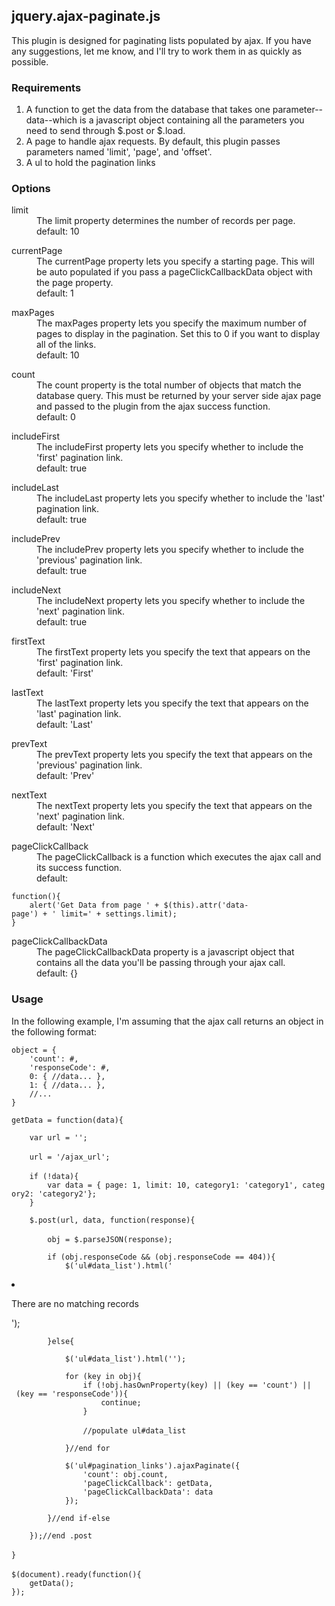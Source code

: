 == jquery.ajax-paginate.js ==

This plugin is designed for paginating lists populated by ajax. If you have any suggestions, let me know, and I'll try to work them in as quickly as possible.

=== Requirements ===

# A function to get the data from the database that takes one parameter--data--which is a javascript object containing all the parameters you need to send through $.post or $.load.
# A page to handle ajax requests. By default, this plugin passes parameters named 'limit', 'page', and 'offset'.
# A ul to hold the pagination links

=== Options ===

;limit
: The limit property determines the number of records per page.
: default: 10

;currentPage
: The currentPage property lets you specify a starting page. This will be auto populated if you pass a pageClickCallbackData object with the page property.
: default: 1

;maxPages
: The maxPages property lets you specify the maximum number of pages to display in the pagination. Set this to 0 if you want to display all of the links. 
: default: 10

;count
: The count property is the total number of objects that match the database query. This must be returned by your server side ajax page and passed to the plugin from the ajax success function.
: default: 0

;includeFirst
: The includeFirst property lets you specify whether to include the 'first' pagination link.
: default: true

;includeLast
: The includeLast property lets you specify whether to include the 'last' pagination link.
: default: true

;includePrev
: The includePrev property lets you specify whether to include the 'previous' pagination link.
: default: true

;includeNext
: The includeNext property lets you specify whether to include the 'next' pagination link.
: default: true

;firstText
: The firstText property lets you specify the text that appears on the 'first' pagination link.
: default: 'First'

;lastText
: The lastText property lets you specify the text that appears on the 'last' pagination link.
: default: 'Last'

;prevText
: The prevText property lets you specify the text that appears on the 'previous' pagination link.
: default: 'Prev'

;nextText
: The nextText property lets you specify the text that appears on the 'next' pagination link.
: default: 'Next'

;pageClickCallback
: The pageClickCallback is a function which executes the ajax call and its success function.
: default: 
 function(){
     alert('Get Data from page ' + $(this).attr('data-page') + ' limit=' + settings.limit);
 }

;pageClickCallbackData
: The pageClickCallbackData property is a javascript object that contains all the data you'll be passing through your ajax call.
: default: {}

=== Usage === 

In the following example, I'm assuming that the ajax call returns an object in the following format:
 object = {
     'count': #,
     'responseCode': #,
     0: { //data... },
     1: { //data... },
     //...
 }

 getData = function(data){
     
     var url = '';
 
     url = '/ajax_url';
 
     if (!data){
         var data = { page: 1, limit: 10, category1: 'category1', category2: 'category2'};
     }
         
     $.post(url, data, function(response){
 
         obj = $.parseJSON(response);
         
         if (obj.responseCode && (obj.responseCode == 404)){
             $('ul#data_list').html('<li>There are no matching records</li>');
         }else{
            
             $('ul#data_list').html('');
             
             for (key in obj){
                 if (!obj.hasOwnProperty(key) || (key == 'count') || (key == 'responseCode')){
                     continue;
                 }
 
                 //populate ul#data_list
                                
             }//end for
  
             $('ul#pagination_links').ajaxPaginate({
                 'count': obj.count,
                 'pageClickCallback': getData,
                 'pageClickCallbackData': data                
             });
              
         }//end if-else
         
     });//end .post
 
 }
 
 $(document).ready(function(){
     getData();
 });



